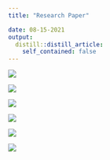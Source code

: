 ```yaml
---
title: "Research Paper"

date: 08-15-2021
output:
  distill::distill_article:
    self_contained: false
---
```


![](research paper/page1.png)

![](research paper/page2.png)

![](research paper/page3.png)

![](research paper/page4.png)

![](research paper/page5.png)

![](research paper/page6.png)